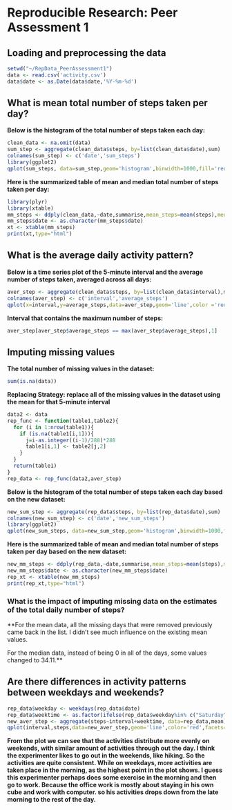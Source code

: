 # Reproducible Research: Peer Assessment 1


## Loading and preprocessing the data
```r
setwd("~/RepData_PeerAssessment1")
data <- read.csv('activity.csv')
data$date <- as.Date(data$date,'%Y-%m-%d')
```

## What is mean total number of steps taken per day?
**Below is the histogram of the total number of steps taken each day:**
```r
clean_data <- na.omit(data)
sum_step <- aggregate(clean_data$steps, by=list(clean_data$date),sum)
colnames(sum_step) <- c('date','sum_steps')
library(ggplot2)
qplot(sum_steps, data=sum_step,geom='histogram',binwidth=1000,fill='red')+theme(legend.position='none')
```

**Here is the summarized table of mean and median total number of steps taken per day:**
```r
library(plyr)
library(xtable)
mm_steps <- ddply(clean_data,~date,summarise,mean_steps=mean(steps),median_steps=median(steps))
mm_steps$date <- as.character(mm_steps$date)
xt <- xtable(mm_steps)
print(xt,type="html")
```

## What is the average daily activity pattern?
**Below is a time series plot of the 5-minute interval and the average number of steps taken, averaged across all days:**
```r
aver_step <- aggregate(clean_data$steps, by=list(clean_data$interval),mean)
colnames(aver_step) <- c('interval','average_steps')
qplot(x=interval,y=average_steps,data=aver_step,geom='line',color ='red')+theme(legend.position='none')
```

**Interval that contains the maximum number of steps:**
```r
aver_step[aver_step$average_steps == max(aver_step$average_steps),1]
```

## Imputing missing values
**The total number of missing values in the dataset:**
```r
sum(is.na(data))
```

**Replacing Strategy: replace all of the missing values in the dataset using the mean for that 5-minute interval**
```r
data2 <- data
rep_func <- function(table1,table2){
  for (i in 1:nrow(table1)){
    if (is.na(table1[i,1])){
      j=i-as.integer((i-1)/288)*288
      table1[i,1] <- table2[j,2]
    }
  }
  return(table1)
}
rep_data <- rep_func(data2,aver_step)
```

**Below is the histogram of the total number of steps taken each day based on the new dataset:**
```r
new_sum_step <- aggregate(rep_data$steps, by=list(rep_data$date),sum)
colnames(new_sum_step) <- c('date','new_sum_steps')
library(ggplot2)
qplot(new_sum_steps, data=new_sum_step,geom='histogram',binwidth=1000,fill='red')+theme(legend.position='none')
```

**Here is the summarized table of mean and median total number of steps taken per day based on the new dataset:**
```r
new_mm_steps <- ddply(rep_data,~date,summarise,mean_steps=mean(steps),median_steps=median(steps))
new_mm_steps$date <- as.character(new_mm_steps$date)
rep_xt <- xtable(new_mm_steps)
print(rep_xt,type="html")
```

### What is the impact of imputing missing data on the estimates of the total daily number of steps?
**For the mean data, all the missing days that were removed previously came back in the list. I didn't see much influence on the existing mean values.

For the median data, instead of being 0 in all of the days, some values changed to 34.11.**

## Are there differences in activity patterns between weekdays and weekends?
```r
rep_data$weekday <- weekdays(rep_data$date)
rep_data$weektime <- as.factor(ifelse(rep_data$weekday%in% c("Saturday","Sunday"),"weekend", "weekday"))
new_aver_step <- aggregate(steps~interval+weektime, data=rep_data,mean)
qplot(interval,steps,data=new_aver_step,geom='line',color='red',facets=weektime~.)+theme(legend.position='none')
```

**From the plot we can see that the activities distribute more evenly on weekends, with similar amount of activities through out the day. I think the experimenter likes to go out in the weekends, like hiking. So the activities are quite consistent. While on weekdays, more activities are taken place in the morning, as the highest point in the plot shows. I guess this experimenter perhaps does some exercise in the morning and then go to work. Because the office work is mostly about staying in his own cube and work with computer. so his activities drops down from the late morning to the rest of the day.**